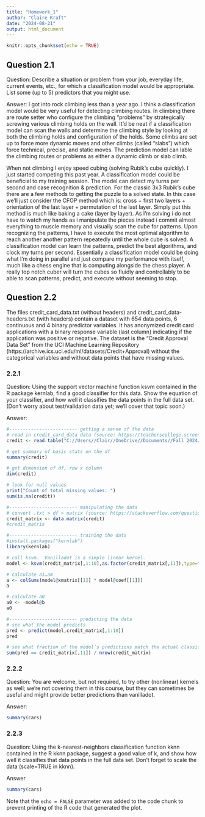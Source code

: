 ---
title: "Homework_1"
author: "Claire Kraft"
date: "2024-08-21"
output: html_document
---

```{r setup, include=FALSE}
knitr::opts_chunk$set(echo = TRUE)
```

## Question 2.1
Question:
Describe a situation or problem from your job, everyday life, current events, etc., for which a classification model would be appropriate. List some (up to 5) predictors that you might use. 

Answer:
I got into rock climbing less than a year ago. I think a classification model would be very useful for detecting climbing routes. In climbing there are route setter who configure the climbing "problems" by strategically screwing various climbing holds on the wall. It'd be neat if a classification model can scan the walls and determine the climbing style by looking at both the climbing holds and configuration of the holds. Some climbs are set up to force more dynamic moves and other climbs (called "slabs") which force technical, precise, and static moves. The prediction model can lable the climbing routes or problems as either a dynamic climb or slab climb. 

When not climbing I enjoy speed cubing (solving Rubik’s cube quickly). I just started competing this past year. A classification model could be beneficial to my training session. The model can detect my turns per second and case recognition & prediction. For the classic 3x3 Rubik’s cube there are a few methods to getting the puzzle to a solved state. In this case we'll just consider the CFOP method which is: cross + first two layers + orientation of the last layer + permutation of the last layer. Simply put this method is much like baking a cake (layer by layer). As I'm solving i do not have to watch my hands as i manipulate the pieces instead i commit almost everything to muscle memory and visually scan the cube for patterns. Upon recognizing the patterns, I have to execute the most optimal algorithm to reach another another pattern repeatedly until the whole cube is solved. A classification model can learn the patterns, predict the best algorithms, and clock my turns per second. Essentially a classification model could be doing what I'm doing in parallel and just compare my performance with itself, much like a chess engine that is computing alongside the chess player. A really top notch cuber will turn the cubes so fluidly and controllably to be able to scan patterns, predict, and execute without seeming to stop.


## Question 2.2
The files credit_card_data.txt (without headers) and credit_card_data-headers.txt (with headers) contain a dataset with 654 data points, 6 continuous and 4 binary predictor variables. It has anonymized credit card applications with a binary response variable (last column) indicating if the application was positive or negative. The dataset is the “Credit Approval Data Set” from the UCI Machine Learning Repository (https://archive.ics.uci.edu/ml/datasets/Credit+Approval) without the categorical variables and without data points that have missing values.

### 2.2.1
Question:
Using the support vector machine function ksvm contained in the R package kernlab, find a good classifier for this data. Show the equation of your classifier, and how well it classifies the data points in the full data set. (Don’t worry about test/validation data yet; we’ll cover that topic soon.)

Answer:
```{r credit}
#------------------------- getting a sense of the data
# read in credit_card_data data (source: https://teacherscollege.screenstepslive.com/a/1126998-import-data-into-r-txt-files-in-r-studio)
credit <- read.table("C://Users//Clair//OneDrive//Documents//Fall 2024//IYSE 6501//hw1//data 2.2//credit_card_data.txt", sep="\t", header=FALSE)

# get summary of basic stats on the df
summary(credit)

# get dimension of df, row x column
dim(credit) 

# look for null values
print("Count of total missing values: ")
sum(is.na(credit))

#------------------------- manipulating the data
# convert .txt > df > matrix (source: https://stackoverflow.com/questions/46518838/how-to-convert-table-to-matrix-in-r)
credit_matrix <- data.matrix(credit)
#credit_matrix

#------------------------- training the data
#install.packages("kernlab")
library(kernlab)

# call ksvm.  Vanilladot is a simple linear kernel. 
model <- ksvm(credit_matrix[,1:10],as.factor(credit_matrix[,11]),type="C-svc",kernel="vanilladot",C=100,scaled=TRUE)                                            

# calculate a1…am
a <- colSums(model@xmatrix[[1]] * model@coef[[1]])
a

# calculate a0
a0 <- -model@b
a0

#------------------------- predicting the data
# see what the model predicts
pred <- predict(model,credit_matrix[,1:10])
pred

# see what fraction of the model’s predictions match the actual classification
sum(pred == credit_matrix[,11]) / nrow(credit_matrix)
```
### 2.2.2
Question: 
You are welcome, but not required, to try other (nonlinear) kernels as well; we’re not covering them in this course, but they can sometimes be useful and might provide better predictions than vanilladot.

Answer:
```{r cars}
summary(cars)
```
### 2.2.3
Question: 
Using the k-nearest-neighbors classification function kknn contained in the R kknn package, suggest a good value of k, and show how well it classifies that data points in the full data set. Don’t forget to scale the data (scale=TRUE in kknn).

Answer
```{r cars}
summary(cars)
```












Note that the `echo = FALSE` parameter was added to the code chunk to prevent printing of the R code that generated the plot.
